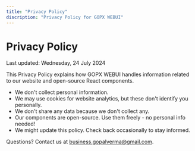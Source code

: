 ```yaml
---
title: "Privacy Policy"
discription: "Privacy Policy for GOPX WEBUI"
---
```


# Privacy Policy

Last updated: Wednesday, 24 July 2024

This Privacy Policy explains how GOPX WEBUI handles information related to our website and open-source React components.

 - We don't collect personal information.
 - We may use cookies for website analytics, but these don't identify you personally.
 - We don't share any data because we don't collect any.
 - Our components are open-source. Use them freely - no personal info needed!
 - We might update this policy. Check back occasionally to stay informed.

Questions? Contact us at [business.gopalverma@gmail.com](mailto:business.gopalverma@gmail).

